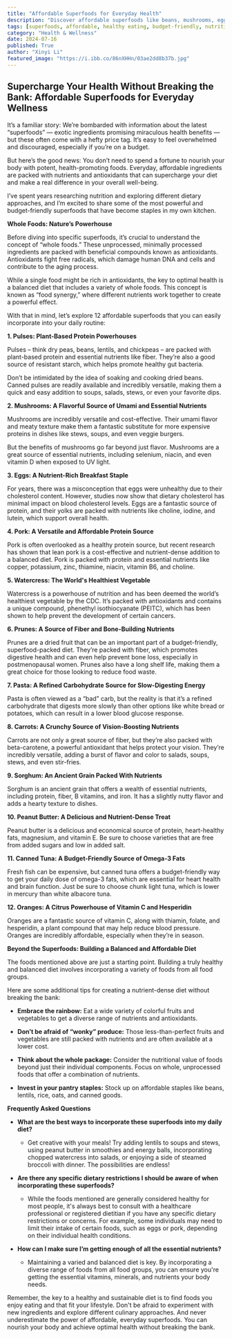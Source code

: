```yaml
---
title: "Affordable Superfoods for Everyday Health"
description: "Discover affordable superfoods like beans, mushrooms, eggs, and more that pack a nutritional punch and can be easily incorporated into your daily diet for optimal health."
tags: [superfoods, affordable, healthy eating, budget-friendly, nutrition, wellness, diet, food, recipes, healthy recipes, antioxidants, whole foods, plant-based, protein, fiber, vitamin C, omega-3s, gut health, heart health, brain health, vision health, bone health, immune system]
category: "Health & Wellness"
date: 2024-07-16
published: True
author: "Xinyi Li"
featured_image: "https://i.ibb.co/86nXHHn/03ae2dd8b37b.jpg"
---
```


## Supercharge Your Health Without Breaking the Bank: Affordable Superfoods for Everyday Wellness

It’s a familiar story: We’re bombarded with information about the latest “superfoods” — exotic ingredients promising miraculous health benefits — but these often come with a hefty price tag. It’s easy to feel overwhelmed and discouraged, especially if you’re on a budget. 

But here’s the good news:  You don’t need to spend a fortune to nourish your body with potent, health-promoting foods. Everyday, affordable ingredients are packed with nutrients and antioxidants that can supercharge your diet and make a real difference in your overall well-being.  

I’ve spent years researching nutrition and exploring different dietary approaches, and I’m excited to share some of the most powerful and budget-friendly superfoods that have become staples in my own kitchen. 

**Whole Foods: Nature’s Powerhouse**

Before diving into specific superfoods, it’s crucial to understand the concept of “whole foods.” These unprocessed, minimally processed ingredients are packed with beneficial compounds known as antioxidants. Antioxidants fight free radicals, which damage human DNA and cells and contribute to the aging process. 

While a single food might be rich in antioxidants, the key to optimal health is a balanced diet that includes a variety of whole foods. This concept is known as “food synergy,” where different nutrients work together to create a powerful effect. 

With that in mind, let’s explore 12 affordable superfoods that you can easily incorporate into your daily routine:

**1. Pulses:  Plant-Based Protein Powerhouses**

Pulses –  think dry peas, beans, lentils, and chickpeas – are packed with plant-based protein and essential nutrients like fiber.  They’re also a good source of resistant starch, which helps promote healthy gut bacteria.

Don’t be intimidated by the idea of soaking and cooking dried beans. Canned pulses are readily available and incredibly versatile, making them a quick and easy addition to soups, salads, stews, or even your favorite dips.

**2.  Mushrooms: A Flavorful Source of Umami and Essential Nutrients**

Mushrooms are incredibly versatile and cost-effective. Their umami flavor and meaty texture make them a fantastic substitute for more expensive proteins in dishes like stews, soups, and even veggie burgers.  

But the benefits of mushrooms go far beyond just flavor.  Mushrooms are a great source of essential nutrients, including selenium, niacin, and even vitamin D when exposed to UV light. 

**3. Eggs:  A Nutrient-Rich Breakfast Staple**

For years, there was a misconception that eggs were unhealthy due to their cholesterol content. However, studies now show that dietary cholesterol has minimal impact on blood cholesterol levels. Eggs are a fantastic source of protein, and their yolks are packed with nutrients like choline, iodine, and lutein, which support overall health.

**4.  Pork:  A Versatile and Affordable Protein Source**

Pork is often overlooked as a healthy protein source, but recent research has shown that lean pork is a cost-effective and nutrient-dense addition to a balanced diet. Pork is packed with protein and essential nutrients like copper, potassium, zinc, thiamine, niacin, vitamin B6, and choline.

**5.  Watercress:  The World's Healthiest Vegetable**

Watercress is a powerhouse of nutrition and has been deemed the world’s healthiest vegetable by the CDC. It’s packed with antioxidants and contains a unique compound, phenethyl isothiocyanate (PEITC), which has been shown to help prevent the development of certain cancers.  

**6. Prunes: A Source of Fiber and Bone-Building Nutrients**

Prunes are a dried fruit that can be an important part of a budget-friendly, superfood-packed diet.  They’re packed with fiber, which promotes digestive health and can even help prevent bone loss, especially in postmenopausal women. Prunes also have a long shelf life, making them a great choice for those looking to reduce food waste. 

**7.  Pasta: A Refined Carbohydrate Source for Slow-Digesting Energy**

Pasta is often viewed as a “bad” carb, but the reality is that it’s a refined carbohydrate that digests more slowly than other options like white bread or potatoes, which can result in a lower blood glucose response. 

**8.  Carrots:  A Crunchy Source of Vision-Boosting Nutrients**

Carrots are not only a great source of fiber, but they’re also packed with beta-carotene, a powerful antioxidant that helps protect your vision.  They’re incredibly versatile, adding a burst of flavor and color to salads, soups, stews, and even stir-fries.

**9. Sorghum: An Ancient Grain Packed With Nutrients**

Sorghum is an ancient grain that offers a wealth of essential nutrients, including protein, fiber, B vitamins, and iron. It has a slightly nutty flavor and adds a hearty texture to dishes.

**10. Peanut Butter:  A Delicious and Nutrient-Dense Treat**

Peanut butter is a delicious and economical source of protein, heart-healthy fats, magnesium, and vitamin E.  Be sure to choose varieties that are free from added sugars and low in added salt.

**11. Canned Tuna: A Budget-Friendly Source of Omega-3 Fats**

Fresh fish can be expensive, but canned tuna offers a budget-friendly way to get your daily dose of omega-3 fats, which are essential for heart health and brain function.  Just be sure to choose chunk light tuna, which is lower in mercury than white albacore tuna.

**12. Oranges: A Citrus Powerhouse of Vitamin C and Hesperidin**

Oranges are a fantastic source of vitamin C, along with thiamin, folate, and hesperidin, a plant compound that may help reduce blood pressure. Oranges are incredibly affordable, especially when they’re in season.

**Beyond the Superfoods: Building a Balanced and Affordable Diet**

The foods mentioned above are just a starting point. Building a truly healthy and balanced diet involves incorporating a variety of foods from all food groups.  

Here are some additional tips for creating a nutrient-dense diet without breaking the bank:

* **Embrace the rainbow:**  Eat a wide variety of colorful fruits and vegetables to get a diverse range of nutrients and antioxidants.

* **Don’t be afraid of “wonky” produce:**  Those less-than-perfect fruits and vegetables are still packed with nutrients and are often available at a lower cost.

* **Think about the whole package:** Consider the nutritional value of foods beyond just their individual components. Focus on whole, unprocessed foods that offer a combination of nutrients.

* **Invest in your pantry staples:** Stock up on affordable staples like beans, lentils, rice, oats, and canned goods.

**Frequently Asked Questions**

* **What are the best ways to incorporate these superfoods into my daily diet?** 
  
    - Get creative with your meals!  Try adding lentils to soups and stews, using peanut butter in smoothies and energy balls, incorporating chopped watercress into salads, or enjoying a side of steamed broccoli with dinner.  The possibilities are endless!

* **Are there any specific dietary restrictions I should be aware of when incorporating these superfoods?**

    - While the foods mentioned are generally considered healthy for most people, it's always best to consult with a healthcare professional or registered dietitian if you have any specific dietary restrictions or concerns. For example, some individuals may need to limit their intake of certain foods, such as eggs or pork, depending on their individual health conditions.

* **How can I make sure I’m getting enough of all the essential nutrients?**

    - Maintaining a varied and balanced diet is key.  By incorporating a diverse range of foods from all food groups, you can ensure you're getting the essential vitamins, minerals, and nutrients your body needs. 

Remember, the key to a healthy and sustainable diet is to find foods you enjoy eating and that fit your lifestyle.  Don't be afraid to experiment with new ingredients and explore different culinary approaches. And never underestimate the power of affordable, everyday superfoods. You can nourish your body and achieve optimal health without breaking the bank. 
